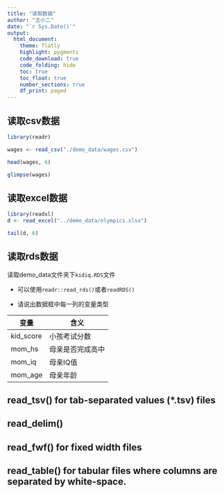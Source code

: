 ```yaml
---
title: "读取数据"
author: "王小二"
date: "`r Sys.Date()`"
output: 
  html_document:
    theme: flatly
    highlight: pygments
    code_download: true
    code_folding: hide
    toc: true
    toc_float: true
    number_sections: true
    df_print: paged
---
```



## 读取csv数据

```r
library(readr)

wages <- read_csv("./demo_data/wages.csv")

head(wages, 6)
```



```r
glimpse(wages)
```



## 读取excel数据

```r
library(readxl)
d <- read_excel("../demo_data/olympics.xlsx")

tail(d, 6)
```


## 读取rds数据

读取demo_data文件夹下`kidiq.RDS`文件

- 可以使用`readr::read_rds()`或者`readRDS()`

- 请说出数据框中每一列的变量类型

| 变量       	| 含义             	|
|------------	|------------------	|
| kid_score  	| 小孩考试分数     	|
| mom_hs     	| 母亲是否完成高中 	|
| mom_iq     	| 母亲IQ值         	|
| mom_age    	| 母亲年龄         	|




## read_tsv() for tab-separated values (*.tsv) files

## read_delim() 

## read_fwf() for fixed width files

## read_table() for tabular files where columns are separated by white-space.

